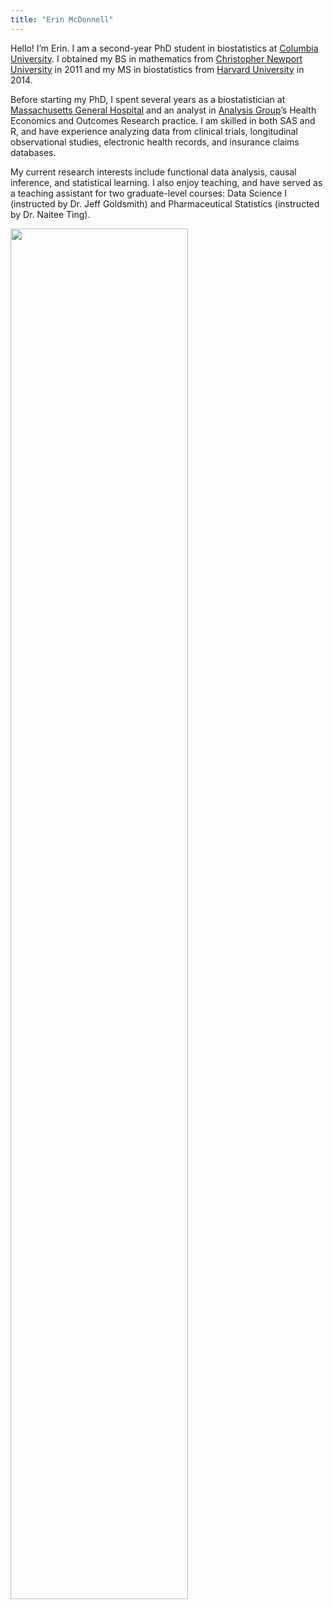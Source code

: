```yaml
---
title: "Erin McDonnell"
---
```


Hello! I'm Erin. I am a second-year PhD student in biostatistics at [Columbia University](https://www.mailman.columbia.edu/become-student/departments/biostatistics). I obtained my BS in mathematics from [Christopher Newport University](http://cnu.edu/) in 2011 and my MS in biostatistics from [Harvard University](https://www.hsph.harvard.edu/biostatistics/) in 2014. 

Before starting my PhD, I spent several years as a biostatistician at [Massachusetts General Hospital](http://hedwig.mgh.harvard.edu/biostatistics/) and an analyst in [Analysis Group](http://www.analysisgroup.com/practices/health-care/health-economics-outcomes-research-heor/)'s Health Economics and Outcomes Research practice. I am skilled in both SAS and R, and have experience analyzing data from clinical trials, longitudinal observational studies, electronic health records, and insurance claims databases. 

My current research interests include functional data analysis, causal inference, and statistical learning. I also enjoy teaching, and have served as a teaching assistant for two graduate-level courses: Data Science I (instructed by Dr. Jeff Goldsmith) and Pharmaceutical Statistics (instructed by Dr. Naitee Ting).


<img src="images/DSC_2584.jpg" style="width:75%">

